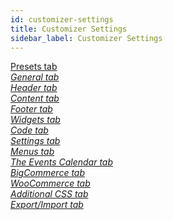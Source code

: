 ```yaml
---
id: customizer-settings
title: Customizer Settings
sidebar_label: Customizer Settings
---
```


<div className="row">
  <div className="col col--6">
    <a className="jump-to" href="../bb-theme/customizer-settings/presets" aria-label="Presets tab">
      <div className="jump-to--main">
        Presets tab
      </div>
      <div className="jump-to--icon">
        <i className="fas fa-chevron-right" />
      </div>
    </a>
    <a className="jump-to" href="../bb-theme/customizer-settings/general" aria-label="General tab">
      <div className="jump-to--main">
        General tab
      </div>
      <div className="jump-to--icon">
        <i className="fas fa-chevron-right" />
      </div>
    </a>
    <a className="jump-to" href="../bb-theme/customizer-settings/header" aria-label="Header tab">
      <div className="jump-to--main">
        Header tab
      </div>
      <div className="jump-to--icon">
        <i className="fas fa-chevron-right" />
      </div>
    </a>
    <a className="jump-to" href="../bb-theme/customizer-settings/content" aria-label="Content tab">
      <div className="jump-to--main">
        Content tab
      </div>
      <div className="jump-to--icon">
        <i className="fas fa-chevron-right" />
      </div>
    </a>
    <a className="jump-to" href="../bb-theme/customizer-settings/footer" aria-label="Footer tab">
      <div className="jump-to--main">
        Footer tab
      </div>
      <div className="jump-to--icon">
        <i className="fas fa-chevron-right" />
      </div>
    </a>
    <a className="jump-to" href="../bb-theme/customizer-settings/widgets" aria-label="Widgets tab">
      <div className="jump-to--main">
        Widgets tab
      </div>
      <div className="jump-to--icon">
        <i className="fas fa-chevron-right" />
      </div>
    </a>
    <a className="jump-to" href="../bb-theme/customizer-settings/code" aria-label="Code tab">
      <div className="jump-to--main">
        Code tab
      </div>
      <div className="jump-to--icon">
        <i className="fas fa-chevron-right" />
      </div>
    </a>
  </div>
  <div className="col col--6">
    <a className="jump-to" href="../bb-theme/customizer-settings/settings" aria-label="Settings tab">
      <div className="jump-to--main">
        Settings tab
      </div>
      <div className="jump-to--icon">
        <i className="fas fa-chevron-right" />
      </div>
    </a>
    <a className="jump-to" href="../bb-theme/customizer-settings/menus" aria-label="Menus tab">
      <div className="jump-to--main">
        Menus tab
      </div>
      <div className="jump-to--icon">
        <i className="fas fa-chevron-right" />
      </div>
    </a>
    <a className="jump-to" href="../bb-theme/customizer-settings/the-events-calendar" aria-label="The Events Calendar tab">
      <div className="jump-to--main">
        The Events Calendar tab
      </div>
      <div className="jump-to--icon">
        <i className="fas fa-chevron-right" />
      </div>
    </a>
    <a className="jump-to" href="../bb-theme/customizer-settings/bigcommerce" aria-label="BigCommerce tab">
      <div className="jump-to--main">
        BigCommerce tab
      </div>
      <div className="jump-to--icon">
        <i className="fas fa-chevron-right" />
      </div>
    </a>
    <a className="jump-to" href="../bb-theme/customizer-settings/woocommerce" aria-label="WooCommerce tab">
      <div className="jump-to--main">
        WooCommerce tab
      </div>
      <div className="jump-to--icon">
        <i className="fas fa-chevron-right" />
      </div>
    </a>
    <a className="jump-to" href="../bb-theme/customizer-settings/additional-css" aria-label="Additional CSS tab">
      <div className="jump-to--main">
        Additional CSS tab
      </div>
      <div className="jump-to--icon">
        <i className="fas fa-chevron-right" />
      </div>
    </a>
    <a className="jump-to" href="../bb-theme/customizer-settings/export-import" aria-label="Export/Import tab">
      <div className="jump-to--main">
        Export/Import tab
      </div>
      <div className="jump-to--icon">
        <i className="fas fa-chevron-right" />
      </div>
    </a>
  </div>
</div>
